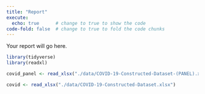 ```yaml
---
title: "Report"
execute: 
  echo: true      # change to true to show the code
code-fold: false  # change to true to fold the code chunks
---
```


Your report will go here.

```r
library(tidyverse)
library(readxl)
```

```r
covid_panel <- read_xlsx("./data/COVID-19-Constructed-Dataset-(PANEL).xlsx")

covid <- read_xlsx("./data/COVID-19-Constructed-Dataset.xlsx")
```

